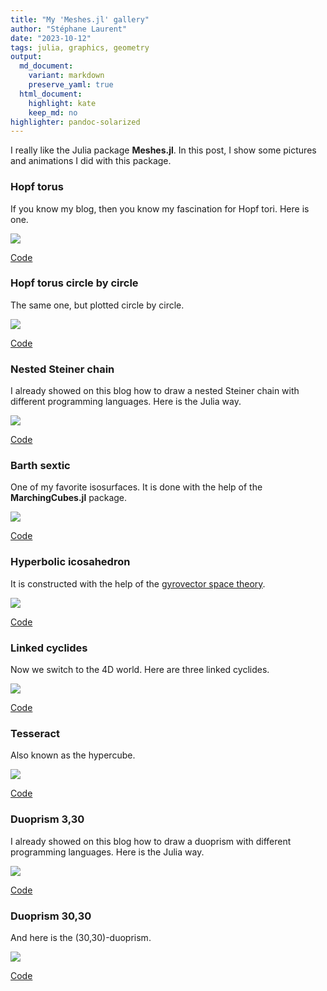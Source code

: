 ```yaml
---
title: "My 'Meshes.jl' gallery"
author: "Stéphane Laurent"
date: "2023-10-12"
tags: julia, graphics, geometry
output:
  md_document:
    variant: markdown
    preserve_yaml: true
  html_document:
    highlight: kate
    keep_md: no
highlighter: pandoc-solarized
---
```


I really like the Julia package **Meshes.jl**. In this post, I show some 
pictures and animations I did with this package.


### Hopf torus

If you know my blog, then you know my fascination for Hopf tori. Here is one.

![](./figures/jl_HopfTorus.gif)

[Code](https://gist.github.com/stla/2e00dbb08079bc41b7eb26544c2608f6)


### Hopf torus circle by circle

The same one, but plotted circle by circle.

![](./figures/jl_HopfTorus_CbyC.png)

[Code](https://gist.github.com/stla/50e904e3a974a801659d495efa565adf)


### Nested Steiner chain

I already showed on this blog how to draw a nested Steiner chain with different 
programming languages. Here is the Julia way.

![](./figures/jl_SteinerChain_4-3.gif)

[Code](https://gist.github.com/stla/6d97e31721cec447b3c401bcc2529660)


### Barth sextic

One of my favorite isosurfaces. It is done with the help of the 
**MarchingCubes.jl** package.

![](./figures/jl_BarthSextic.gif)

[Code](https://gist.github.com/stla/706af2eaae5419f66765343e3fde06e8)


### Hyperbolic icosahedron

It is constructed with the help of the 
[gyrovector space theory](https://laustep.github.io/stlahblog/posts/hyperbolicPolyhedra.html).

![](./figures/jl_gyroIcosahedron.png)

[Code](https://gist.github.com/stla/5a854243fa64290ec8dc0780db29ef34)


### Linked cyclides

Now we switch to the 4D world. Here are three linked cyclides.

![](./figures/jl_LinkedCyclides.png)

[Code](https://gist.github.com/stla/a8f307695118cd9fbea08a8cca7ba49a)


### Tesseract

Also known as the hypercube.

![](./figures/jl_tesseract.gif)

[Code](https://gist.github.com/stla/32426518a9e0b089ec51f4d81b3f2738)


### Duoprism 3,30

I already showed on this blog how to draw a duoprism with different 
programming languages. Here is the Julia way.

![](./figures/jl_Duoprism_3-30.gif)

[Code](https://gist.github.com/stla/fa76ff2022b780db881c12f73e40a354#file-duoprism3-jl)


### Duoprism 30,30

And here is the (30,30)-duoprism.

![](./figures/jl_Duoprism_30-30.gif)

[Code](https://gist.github.com/stla/fa76ff2022b780db881c12f73e40a354#file-duoprism3-jl)
